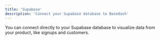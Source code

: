 ```yaml
---
title: 'Supabase'
description: 'Connect your Supabase database to Basedash'
---
```


You can connect directly to your Supabase database to visualize data from your product, like signups and customers.
